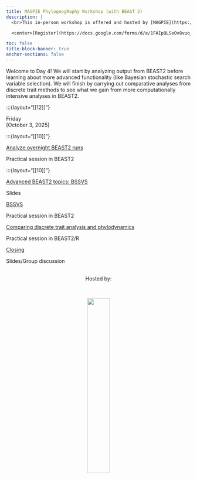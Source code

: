 ```yaml
---
title: MAGPIE PhylogeogRaphy Workshop (with BEAST 2)
description: |
  <br>This in-person workshop is offered and hosted by [MAGPIE](https://www.sfu.ca/magpie.html) in the Department of Mathematics at Simon Fraser University.   

  <center>[Register](https://docs.google.com/forms/d/e/1FAIpQLSeOv8vuo_HdsrBvmoONwcjoCHNAPPXnRvYSXVJmDQBSgpsrJw/viewform?usp=dialog){.btn .btn-outline-primary}</center>

toc: false
title-block-banner: true
anchor-sections: false
---
```


Welcome to Day 4! We will start by analyzing output from BEAST2 before learning about more advanced functionality (like Bayesian stochastic search variable selection). We will finish by carrying out comparative analyses from discrete trait methods to see what we gain from more computationally intensive analyses in BEAST2.


<!-- ================= Day 4 ================= -->
:::{layout="[[12]]"}

:::{.date}
Friday<br>[October 3, 2025]
:::

:::{layout="[[10]]"}

:::{.card .mb-3}
:::{.card-body}
[Analyze overnight BEAST2 runs](pages/embedR.qmd){.card-title .stretched-link}

:::{.text-muted}
Practical session in BEAST2
:::
:::
:::

:::{layout="[[10]]"}

:::{.card .mb-3}
:::{.card-body}
[Advanced BEAST2 topics: BSSVS](pages/embedR.qmd){.card-title .stretched-link}

:::{.text-muted}
Slides
:::
:::
:::

:::{.card .mb-3}
:::{.card-body}
[BSSVS](pages/embedPython.qmd){.card-title .stretched-link}

:::{.text-muted}
Practical session in BEAST2
:::
:::
:::

:::{.card .mb-3}
:::{.card-body}
[Comparing discrete trait analysis and phylodynamics](pages/embedPython.qmd){.card-title .stretched-link}

:::{.text-muted}
Practical session in BEAST2/R
:::
:::
:::

:::{.card .mb-3}
:::{.card-body}
[Closing](pages/embedPython.qmd){.card-title .stretched-link}

:::{.text-muted}
Slides/Group discussion
:::
:::
:::



<!--
Can repeat for more days and sessions...
-->

<!--
<br><br>
![](img/duck_coffee.png){fig-alt="front logo"}
-->

<br>
<center>Hosted by:</center>
<br>

<center>![](img/magpieLogo/lightBackground/transparentcircle_darktext.png){fig-alt="host logo" width="35%"}</center>
